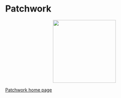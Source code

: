 # Patchwork

<center>
![](images/ggplot2_patchwork.png){style="width:200px"}
</center>


[Patchwork home page](https://patchwork.data-imaginist.com/)